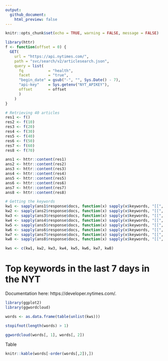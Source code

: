 ```yaml
---
output: 
  github_document:
    html_preview: false
---
```


```r
knitr::opts_chunk$set(echo = TRUE, warning = FALSE, message = FALSE)
```

```r
library(httr)
f <- function(offset = 0) {
  GET(
    url = "https://api.nytimes.com/",
    path = "svc/search/v2/articlesearch.json",
    query = list(
      fq           = "health",
      facet        = "true",
      "begin_date" = gsub("-", "", Sys.Date() - 7),
      "api-key"    = Sys.getenv("NYT_APIKEY"),
      offset       = offset
      )
    )
}

# Retrieving 40 articles
res1 <- f()
res2 <- f(10)
res3 <- f(20)
res4 <- f(30)
res5 <- f(40)
res6 <- f(50)
res7 <- f(60)
res8 <- f(70)

ans1 <- httr::content(res1)
ans2 <- httr::content(res2)
ans3 <- httr::content(res3)
ans4 <- httr::content(res4)
ans5 <- httr::content(res5)
ans6 <- httr::content(res6)
ans7 <- httr::content(res7)
ans8 <- httr::content(res8)

# Getting the keywords
kw1 <- sapply(ans1$response$docs, function(x) sapply(x$keywords, "[[", "value"))
kw2 <- sapply(ans2$response$docs, function(x) sapply(x$keywords, "[[", "value"))
kw3 <- sapply(ans3$response$docs, function(x) sapply(x$keywords, "[[", "value"))
kw4 <- sapply(ans4$response$docs, function(x) sapply(x$keywords, "[[", "value"))
kw5 <- sapply(ans5$response$docs, function(x) sapply(x$keywords, "[[", "value"))
kw6 <- sapply(ans6$response$docs, function(x) sapply(x$keywords, "[[", "value"))
kw7 <- sapply(ans7$response$docs, function(x) sapply(x$keywords, "[[", "value"))
kw8 <- sapply(ans8$response$docs, function(x) sapply(x$keywords, "[[", "value"))

kws <- c(kw1, kw2, kw3, kw4, kw5, kw6, kw7, kw8)
```

# Top keywords in the last 7 days in the NYT

Documentation here: https://developer.nytimes.com/.

```r
library(ggplot2)
library(ggwordcloud)

words <- as.data.frame(table(unlist(kws)))

stopifnot(length(words) > 1)

ggwordcloud(words[, 1], words[, 2])
```

Table

```r
knitr::kable(words[-order(words[,2]),])
```

